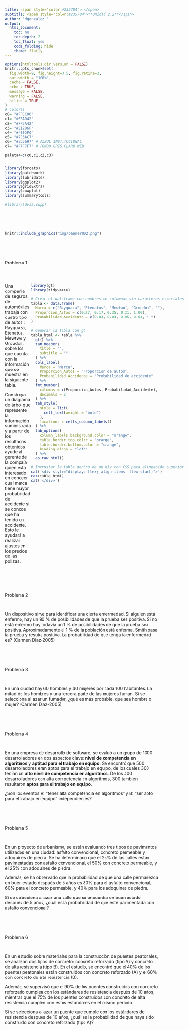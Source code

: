 ```yaml
---
title: <span style="color:#235784"> </span>  
subtitle: <span style="color:#235784">**Unidad 2.2**</span> 
author: "dgonzalez "
output:
  html_document:
    toc: no
    toc_depth: 2
    toc_float: yes
    code_folding: hide
    theme: flatly
---    
```




```r
options(htmltools.dir.version = FALSE)
knitr::opts_chunk$set(
  fig.width=9, fig.height=3.5, fig.retina=3,
  out.width = "100%",
  cache = FALSE,
  echo = TRUE,
  message = FALSE, 
  warning = FALSE,
  hiline = TRUE
)
# colores
c0= "#FFCC00"
c1= "#FFAD42"
c2= "#FF5A42"
c3= "#E1286F"
c4= "#4983F6"
c5= "#783AC7"
c6= "#2C5697" # AZZUL INSTITUCIONAL
c7= "#F7F7F7" # FONDO GRIS CLARO WEB

paleta4=c(c0,c1,c2,c3)


library(forcats)
library(patchwork)
library(lubridate)
library(ggplot2)
library(gridExtra)
library(cowplot)
library(summarytools)

#library(dviz.supp)
```



</br></br></br>

```r
knitr::include_graphics("img/banner002.png")
```
</br></br></br>


<div class="box1 with-label">
<div class="label">Problema 1</div>

</br>

:::: {style="display: flex;"}
::: {}

Una compañia de seguros de automóviles trabaja con cuatro tipo de autos :  Rayquaza, Etenatus, Mewtwo y Groudon, sobre los que cuenta con la información que se muestra en la siguiente tabla.

Construya un diagrama de árbol que represente la información suministrada y a partir de los resultados obtenidos ayude al gerente de la compaía quien esta interesado en conocer cual marca tiene mayor probabilidad de accidente si se conoce que ha tenido un accidente. Esto le ayudará a realizar ajustes en los precios de las polizas.
  
:::
::: {}

```r
library(gt)
library(tidyverse)

# Crear el dataframe con nombres de columnas sin caracteres especiales
tabla <- data.frame(
  Marca = c("Rayquaza", "Etenatus", "Mewtwo", "Groudon", ""),
  Proporcion_Autos = c(0.27, 0.17, 0.35, 0.21, 1.00),
  Probabilidad_Accidente = c(0.03, 0.03, 0.05, 0.04, " ")
)

# Generar la tabla con gt
tabla_html <- tabla %>%
  gt() %>%
  tab_header(
    title = "",
    subtitle = ""
  ) %>%
  cols_label(
    Marca = "Marca",
    Proporcion_Autos = "Proporción de autos",
    Probabilidad_Accidente = "Probabilidad de accidente"
  ) %>%
  fmt_number(
    columns = c(Proporcion_Autos, Probabilidad_Accidente),
    decimals = 2
  ) %>%
  tab_style(
    style = list(
      cell_text(weight = "bold")
    ),
    locations = cells_column_labels()
  ) %>%
  tab_options(
    column_labels.background.color = "orange",
    table.border.top.color = "orange",
    table.border.bottom.color = "orange",
    heading.align = "left"
  ) %>%
  as_raw_html()

# Incrustar la tabla dentro de un div con CSS para alineación superior
cat('<div style="display: flex; align-items: flex-start;">')
cat(tabla_html)
cat('</div>')


```

:::
::::


</div>

<br/><br/><br/>

<div class="box1 with-label">
<div class="label">Problema 2</div>

</br>

Un dispositivo sirve para identificar una cierta enfermedad. Si alguien está enfermo, hay un 90 % de posibilidades de que la prueba sea positiva. Si no está enfermo hay todavía un 1 % de posibilidades de que la prueba sea positiva. Aproximadamente el 1 % de la población está enferma. Smith pasa la prueba y resulta positiva. La probabilidad de que tenga la enfermedad es? (Carmen Diaz-2005)

</div>

<br/><br/><br/>


<div class="box1 with-label">
<div class="label">Problema 3</div>

</br>


En una ciudad hay 60 hombres y 40 mujeres por cada 100 habitantes. La mitad de los hombres y una tercera parte de las mujeres fuman. Si se selecciona al azar un fumador, ¿qué es más probable, que sea hombre o mujer? (Carmen Diaz-2005)

</div>

<br/><br/><br/>


<div class="box1 with-label">
<div class="label">Problema 4</div>

</br>


En una empresa de desarrollo de software, se evaluó a un grupo de 1000 desarrolladores en dos aspectos clave: **nivel de competencia en algoritmos ** y **aptitud para el trabajo en equipo**. Se encontró que 500 desarrolladores eran aptos para el trabajo en equipo, de los cuales 300 tenían un **alto nivel de competencia en algoritmos**. De los 400 desarrolladores con alta competencia en algoritmos, 300 también resultaron **aptos para el trabajo en equipo**.

¿Son los eventos A: "tener alta competencia en algoritmos" y B: "ser apto para el trabajo en equipo" independientes?
</div>



<br/><br/><br/>

<div class="box1 with-label">
<div class="label">Problema 5</div>

</br>

En un proyecto de urbanismo, se están evaluando tres tipos de pavimentos utilizados en una ciudad: asfalto convencional, concreto permeable y adoquines de piedra. Se ha determinado que el 25% de las calles están pavimentadas con asfalto convencional, el 50% con concreto permeable, y el 25% con adoquines de piedra.

Además, se ha observado que la probabilidad de que una calle permanezca en buen estado después de 5 años es 80% para el asfalto convencional, 60% para el concreto permeable, y 40% para los adoquines de piedra.

Si se selecciona al azar una calle que se encuentra en buen estado después de 5 años, ¿cuál es la probabilidad de que esté pavimentada con asfalto convencional?
</div>

<br/><br/><br/>

<div class="box1 with-label">
<div class="label">Problema 6</div>

</br>

En un estudio sobre materiales para la construcción de puentes peatonales, se analizan dos tipos de concreto: concreto reforzado (tipo A) y concreto de alta resistencia (tipo B). En el estudio, se encontró que el 40% de los puentes peatonales están construidos con concreto reforzado (A) y el 60% con concreto de alta resistencia (B).

Además, se supervisó que el 90% de los puentes construidos con concreto reforzado cumplen con los estándares de resistencia después de 10 años, mientras que el 75% de los puentes construidos con concreto de alta resistencia cumplen con estos estándares en el mismo período.

Si se selecciona al azar un puente que cumple con los estándares de resistencia después de 10 años, ¿cuál es la probabilidad de que haya sido construido con concreto reforzado (tipo A)?

</div>

<br/><br/><br/>















